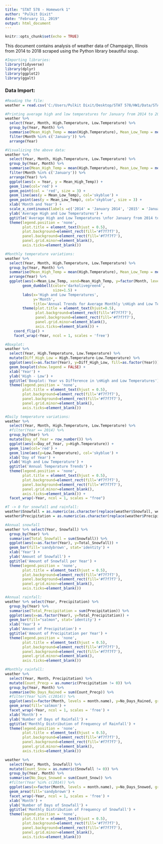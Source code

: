 ---
title: "STAT 578 - Homework 1"
author: "Pulkit Dixit"
date: "February 11, 2019"
output: html_document
---

```{r setup, include=FALSE}
knitr::opts_chunk$set(echo = TRUE)
```

This document contains analysis of weather data of Champaign, Illinois from 2014 to 2018 scraped using the Python library beautiful soup.

```{r include=FALSE, message=FALSE, warning=FALSE}
#Importing libraries:
library(tidyverse)
library(dplyr)
library(ggplot2)
library(ggalt)
```

### Data Import:

```{r echo=FALSE, message=FALSE, warning=FALSE}
#Reading the file:
weather = read.csv('C:/Users/Pulkit Dixit/Desktop/STAT 578/HW1/Data/STAT578_HW1.csv', header = TRUE, fill = TRUE)
```

```{r echo=FALSE, message=FALSE, warning=FALSE}
#Printing average high and low temperatures for January from 2014 to 2018:
weather %>% 
  select(Year, Month, High.Temperature, Low.Temperature) %>% 
  group_by(Year, Month) %>% 
  summarise(Mean_High_Temp = mean(High.Temperature), Mean_Low_Temp = mean(Low.Temperature)) %>% 
  filter(Month %in% c('January')) %>% 
  arrange(Year)
```

```{r echo=FALSE, message=FALSE, warning=FALSE}
#Visualizing the above data:
weather %>% 
  select(Year, Month, High.Temperature, Low.Temperature) %>% 
  group_by(Year, Month) %>% 
  summarise(Mean_High_Temp = mean(High.Temperature), Mean_Low_Temp = mean(Low.Temperature)) %>% 
  filter(Month %in% c('January')) %>% 
  arrange(Year) %>%
  ggplot(aes(x = Year, y = Mean_High_Temp)) +
  geom_line(col='red') +
  geom_point(col = 'red', size = 3) +
  geom_line(aes(y = Mean_Low_Temp), col='skyblue') + 
  geom_point(aes(y = Mean_Low_Temp), col='skyblue', size = 3) +
  xlab('Month and Year') + 
  scale_x_continuous(labels =c('2014' = 'January 2014', '2015' = 'January 2015', '2016' = 'January 2016', '2017' = 'January 2017', '2018' = 'January 2018')) +
  ylab('Average High and Low Temperatures') + 
  ggtitle('Average High and Low Temperatures \nfor January from 2014 to 2018') + 
  theme(legend.position = 'none', 
        plot.title = element_text(hjust = 0.5),
        plot.background=element_rect(fill='#f7f7f7'),
        panel.background=element_rect(fill='#f7f7f7'),
        panel.grid.minor=element_blank(),
        axis.ticks=element_blank()) 
```

```{r echo=FALSE, message=FALSE, warning=FALSE, fig.height=10, fig.width=8}
#Monthly temperature variations:
weather %>% 
  select(Year, Month, High.Temperature, Low.Temperature) %>% 
  group_by(Year, Month) %>% 
  summarise(Mean_High_Temp = mean(High.Temperature), Mean_Low_Temp = mean(Low.Temperature)) %>% 
  arrange(Year) %>%
  ggplot(aes(x=Mean_Low_Temp, xend=Mean_High_Temp, y=factor(Month, levels = month.name), group=Month)) + 
        geom_dumbbell(color='darkolivegreen4', 
                      size=1.5) + 
        labs(x='High and Low Temperatures', 
             y='Month', 
             title='Annual Trends for Average Monthly \nHigh and Low Temperatures') +
        theme(plot.title = element_text(hjust=0.5),
              plot.background=element_rect(fill='#f7f7f7'),
              panel.background=element_rect(fill='#f7f7f7'),
              panel.grid.minor=element_blank(),
              axis.ticks=element_blank()) +
    coord_flip() + 
    facet_wrap(~Year, ncol = 1, scales = 'free') 
```


```{r echo=FALSE, message=FALSE, warning=FALSE}
#Boxplot:
weather %>% 
  select(Year, High.Temperature, Low.Temperature) %>% 
  mutate(Diff_High_Low = High.Temperature-Low.Temperature) %>% 
  ggplot(aes(x=as.factor(Year), y=Diff_High_Low, fill=as.factor(Year))) + 
  geom_boxplot(show.legend = FALSE) +
  xlab('Year') + 
  ylab('High - Low') + 
  ggtitle('Boxplot: Year vs Difference in \nHigh and Low Temperatures') + 
  theme(legend.position = 'none', 
        plot.title = element_text(hjust = 0.5),
        plot.background=element_rect(fill='#f7f7f7'),
        panel.background=element_rect(fill='#f7f7f7'),
        panel.grid.minor=element_blank(),
        axis.ticks=element_blank()) 
```

```{r echo=FALSE, message=FALSE, warning=FALSE, fig.height=10, fig.width=8}
#Daily temperature variations:
weather %>% 
  select(Year, Month, High.Temperature, Low.Temperature) %>% 
  #filter(Year == 2014) %>% 
  group_by(Year) %>%
  mutate(Day_of_Year = row_number()) %>%
  ggplot(aes(x=Day_of_Year, y=High.Temperature)) +
  geom_line(col='red') +
  geom_line(aes(y=Low.Temperature), col='skyblue') +
  xlab('Day of Year') + 
  ylab('High and Low Temperature') + 
  ggtitle('Annual Temperature Trends') + 
  theme(legend.position = 'none', 
        plot.title = element_text(hjust = 0.5),
        plot.background=element_rect(fill='#f7f7f7'),
        panel.background=element_rect(fill='#f7f7f7'),
        panel.grid.minor=element_blank(),
        axis.ticks=element_blank()) + 
  facet_wrap(~Year, ncol = 1, scales = "free")
```

```{r echo=FALSE, message=FALSE, warning=FALSE}
#T -> 0 for snowfall and rainfall:
weather$Snowfall = as.numeric(as.character(replace(weather$Snowfall, weather$Snowfall=='T', 0)))
weather$Precipitation = as.numeric(as.character(replace(weather$Precipitation, weather$Precipitation=='T', 0)))
```

```{r echo=FALSE, message=FALSE, warning=FALSE}
#Annual snowfall
weather %>% select(Year, Snowfall) %>% 
  group_by(Year) %>% 
  summarise(Total_Snowfall = sum(Snowfall)) %>% 
  ggplot(aes(x=as.factor(Year), y=Total_Snowfall)) + 
  geom_bar(fill='sandybrown', stat='identity') +
  xlab('Year') + 
  ylab('Amount of Snowfall') + 
  ggtitle('Amount of Snowfall per Year') + 
  theme(legend.position = 'none', 
        plot.title = element_text(hjust = 0.5),
        plot.background=element_rect(fill='#f7f7f7'),
        panel.background=element_rect(fill='#f7f7f7'),
        panel.grid.minor=element_blank(),
        axis.ticks=element_blank())
```

```{r echo=FALSE, message=FALSE, warning=FALSE}
#Annual rainfall:
weather %>% select(Year, Precipitation) %>% 
  group_by(Year) %>% 
  summarise(Total_Precipitation = sum(Precipitation)) %>% 
  ggplot(aes(x=as.factor(Year), y=Total_Precipitation)) + 
  geom_bar(fill="salmon", stat='identity') + 
  xlab('Year') + 
  ylab('Amount of Precipitation') + 
  ggtitle('Amount of Precipitation per Year') +  
  theme(legend.position = 'none', 
        plot.title = element_text(hjust = 0.5),
        plot.background=element_rect(fill='#f7f7f7'),
        panel.background=element_rect(fill='#f7f7f7'),
        panel.grid.minor=element_blank(),
        axis.ticks=element_blank())
```


```{r echo=FALSE, message=FALSE, warning=FALSE, fig.height=10, fig.width=8}
#Monthly rainfall:
weather %>% 
  select(Year, Month, Precipitation) %>% 
  mutate(Count_Precp = as.numeric(Precipitation != 0)) %>% 
  group_by(Year, Month) %>% 
  summarise(No_Days_Rained = sum(Count_Precp)) %>% 
  #filter(Year %in% c(2014)) %>% 
  ggplot(aes(x=factor(Month, levels = month.name), y=No_Days_Rained, group=1)) + 
  geom_area(fill='salmon') +
  facet_wrap(~Year, ncol = 1, scales = 'free') +
  xlab('Month') + 
  ylab('Number of Days of Rainfall') + 
  ggtitle('Monthly Distribution of Frequency of Rainfall') + 
  theme(legend.position = 'none', 
        plot.title = element_text(hjust = 0.5),
        plot.background=element_rect(fill='#f7f7f7'),
        panel.background=element_rect(fill='#f7f7f7'),
        panel.grid.minor=element_blank(),
        axis.ticks=element_blank()) 
```


```{r echo=FALSE, message=FALSE, warning=FALSE, fig.height=10, fig.width=8}
weather %>% 
  select(Year, Month, Snowfall) %>% 
  mutate(Count_Snow = as.numeric(Snowfall != 0)) %>% 
  group_by(Year, Month) %>% 
  summarise(No_Days_Snowed = sum(Count_Snow)) %>% 
  #filter(Year %in% c(2014)) %>% 
  ggplot(aes(x=factor(Month, levels = month.name), y=No_Days_Snowed, group=1)) + 
  geom_area(fill='sandybrown') +
  facet_wrap(~Year, ncol = 1, scales = 'free') +
  xlab('Month') + 
  ylab('Number of Days of Snowfall') + 
  ggtitle('Monthly Distribution of Frequency of Snowfall') + 
  theme(legend.position = 'none', 
        plot.title = element_text(hjust = 0.5),
        plot.background=element_rect(fill='#f7f7f7'),
        panel.background=element_rect(fill='#f7f7f7'),
        panel.grid.minor=element_blank(),
        axis.ticks=element_blank()) 
```




